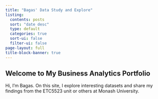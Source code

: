 ```yaml
---
title: "Bagas' Data Study and Explore"
listing:
  contents: posts
  sort: "date desc"
  type: default
  categories: true
  sort-ui: false
  filter-ui: false
page-layout: full
title-block-banner: true
---
```


## Welcome to My Business Analytics Portfolio

Hi, I'm Bagas. On this site, I explore interesting datasets and share my findings from the ETC5523 unit or others at Monash University.
